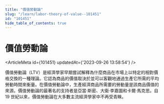 ```yaml
---
title: "價值勞動論"
slug: "/learn/labor-theory-of-value--101451"
id: "101451"
hide_table_of_contents: true
---
```



# 價值勞動論

<ArticleMeta id={101451} updatedAt={'2023-09-26 13:58:54'} />
<div className='border-solid border-b border-t-0 my-4 border-[var(--ifm-color-gray-300)]' />

價值勞動論（LTV）是經濟學家早期嘗試解釋為什麼商品在市場上以特定的相對價格交換的一種理論。它認為商品的價值取決於並可以客觀地通過生產它所需的平均勞動時間來衡量。在價值勞動論中，生產經濟商品所需要的勞動量是該商品價值的來源。價值勞動論的最著名的支持者是亞當·斯密、大衞·李嘉圖和卡爾·馬克思。自 19 世紀以來，價值勞動論在大多數主流經濟學家中不再受青睞。
